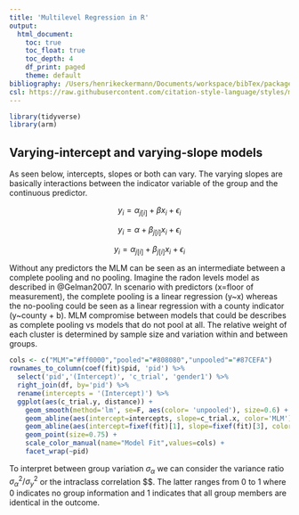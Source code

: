 ```yaml
---
title: 'Multilevel Regression in R'
output:
  html_document:
    toc: true
    toc_float: true
    toc_depth: 4
    df_print: paged
    theme: default
bibliography: /Users/henrikeckermann/Documents/workspace/bibTex/packages.bib
csl: https://raw.githubusercontent.com/citation-style-language/styles/master/apa.csl
---
```


```r
library(tidyverse)
library(arm)
```

## Varying-intercept and varying-slope models

As seen below, intercepts, slopes or both can vary. The varying slopes are basically interactions between the indicator variable of the group and the continuous predictor. 

$$y_i = \alpha_{j[i]} + \beta x_i + \epsilon_i$$

$$y_i = \alpha + \beta_{j[i]} x_i + \epsilon_i$$

$$y_i = \alpha_{j[i]} + \beta_{j[i]} x_i + \epsilon_i$$


Without any predictors the MLM can be seen as an intermediate between a complete pooling and no pooling. Imagine the radon levels model as described in @Gelman2007. In scenario with predictors (x=floor of measurement), the complete pooling is a linear regression (y~x) whereas the no-pooling could be seen as a linear regression with a county indicator (y~county + b). MLM compromise between models that could be describes as complete pooling vs models that do not pool at all. The relative weight of each cluster is determined by sample size and variation within and between groups.


```r
cols <- c("MLM"="#ff0000","pooled"="#808080","unpooled"="#87CEFA")
rownames_to_column(coef(fit)$pid, 'pid') %>%
  select('pid','(Intercept)', 'c_trial', 'gender1') %>% 
  right_join(df, by='pid') %>%
  rename(intercepts = '(Intercept)') %>%
  ggplot(aes(c_trial.y, distance)) +
    geom_smooth(method='lm', se=F, aes(color= 'unpooled'), size=0.6) +
    geom_abline(aes(intercept=intercepts, slope=c_trial.x, color='MLM')) +
    geom_abline(aes(intercept=fixef(fit)[1], slope=fixef(fit)[3], color='pooled')) +
    geom_point(size=0.75) +
    scale_color_manual(name="Model Fit",values=cols) +
    facet_wrap(~pid)
```


To interpret between group variation $\sigma_{\alpha}$  we can consider the variance ratio $\sigma_{\alpha}^2/\sigma_{y}^2$ or the intraclass correlation $\frac{sigma_{\alpha}^2}{sigma_{\alpha}^2+sigma_{y}^2}\$. The latter ranges from 0 to 1 where 0 indicates no group information and 1 indicates that all group members are identical in the outcome.




